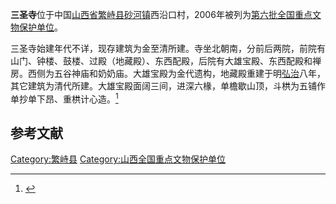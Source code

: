 {{otheruses|subject=山西省繁峙县的三圣寺|other=河北省石家庄市的三圣寺|三圣寺 (石家庄)}}
{{coord|39|18|17|N|113|34|57|E|display=title|scale:10000}}
{{文物保护单位
| 级别 = 全国
| 名称 = 三圣寺
| 图片 = 
| 所在 = [[山西省|山西省]][[繁峙县|繁峙县]]
| 分类 = 古建筑
| 时代 = 金至清
| 编号 = [[第六批全国重点文物保护单位|第六批]]第383项
| 登录 = 2006年5月25日
}}

'''三圣寺'''位于中国[[山西省|山西省]][[繁峙县|繁峙县]][[砂河镇|砂河镇]]西沿口村，2006年被列为[[第六批全国重点文物保护单位|第六批全国重点文物保护单位]]。

三圣寺始建年代不详，现存建筑为金至清所建。寺坐北朝南，分前后两院，前院有山门、钟楼、鼓楼、过殿（地藏殿）、东西配殿，后院有大雄宝殿、东西配殿和禅房。西侧为五谷神庙和奶奶庙。大雄宝殿为金代遗构，地藏殿重建于明[[弘治|弘治]]八年，其它建筑为清代所建。大雄宝殿面阔三间，进深六椽，单檐歇山顶，斗栱为五铺作单抄单下昂、重栱计心造。<ref>{{Cite book |author=国家文物局 编 |title=全国重点文物保护单位（第六批）·第Ⅳ卷 |publisher=文物出版社 |year=2008 |isbn=978-7-5010-2446-9 |pages=312 }}</ref>

==参考文献==
{{reflist}}

{{山西全国重点文物保护单位}}
{{中国木构建筑 (唐-宋)}}

{{DEFAULTSORT:san}}
[[Category:繁峙县|Category:繁峙县]]
[[Category:山西全国重点文物保护单位|Category:山西全国重点文物保护单位]]